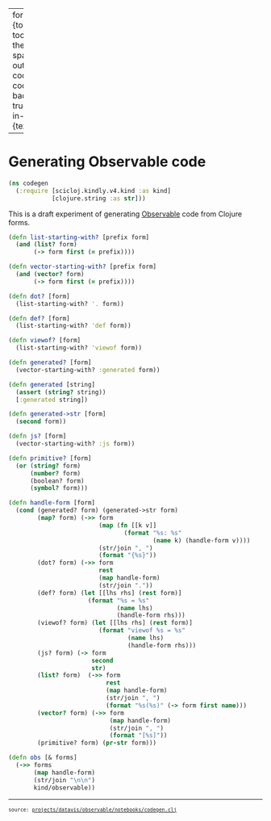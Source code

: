 
---
format:
  html: {toc: true, toc-depth: 4, theme: spacelab, output-file: codegen.html}
code-block-background: true
include-in-header: {text: '<link rel = "icon" href = "data:," />'}

---
<style></style><style>.printedClojure .sourceCode {
  background-color: transparent;
  border-style: none;
}
</style>
<script src="codegen_files/md-default0.js" type="text/javascript"></script><script src="codegen_files/md-default1.js" type="text/javascript"></script>

# Generating Observable code


::: {.sourceClojure}
```clojure
(ns codegen
  (:require [scicloj.kindly.v4.kind :as kind]
            [clojure.string :as str]))
```
:::


This is a draft experiment of generating [Observable](https://observablehq.com/) code from Clojure forms.


::: {.sourceClojure}
```clojure
(defn list-starting-with? [prefix form]
  (and (list? form)
       (-> form first (= prefix))))
```
:::



::: {.sourceClojure}
```clojure
(defn vector-starting-with? [prefix form]
  (and (vector? form)
       (-> form first (= prefix))))
```
:::



::: {.sourceClojure}
```clojure
(defn dot? [form]
  (list-starting-with? '. form))
```
:::



::: {.sourceClojure}
```clojure
(defn def? [form]
  (list-starting-with? 'def form))
```
:::



::: {.sourceClojure}
```clojure
(defn viewof? [form]
  (list-starting-with? 'viewof form))
```
:::



::: {.sourceClojure}
```clojure
(defn generated? [form]
  (vector-starting-with? :generated form))
```
:::



::: {.sourceClojure}
```clojure
(defn generated [string]
  (assert (string? string))
  [:generated string])
```
:::



::: {.sourceClojure}
```clojure
(defn generated->str [form]
  (second form))
```
:::



::: {.sourceClojure}
```clojure
(defn js? [form]
  (vector-starting-with? :js form))
```
:::



::: {.sourceClojure}
```clojure
(defn primitive? [form]
  (or (string? form)
      (number? form)
      (boolean? form)
      (symbol? form)))
```
:::



::: {.sourceClojure}
```clojure
(defn handle-form [form]
  (cond (generated? form) (generated->str form)
        (map? form) (->> form
                         (map (fn [[k v]]
                                (format "%s: %s"
                                        (name k) (handle-form v))))
                         (str/join ", ")
                         (format "{%s}"))
        (dot? form) (->> form
                         rest
                         (map handle-form)
                         (str/join "."))
        (def? form) (let [[lhs rhs] (rest form)]
                      (format "%s = %s"
                              (name lhs)
                              (handle-form rhs)))
        (viewof? form) (let [[lhs rhs] (rest form)]
                         (format "viewof %s = %s"
                                 (name lhs)
                                 (handle-form rhs)))
        (js? form) (-> form
                       second
                       str)
        (list? form)  (->> form
                           rest
                           (map handle-form)
                           (str/join ", ")
                           (format "%s(%s)" (-> form first name)))
        (vector? form) (->> form
                            (map handle-form)
                            (str/join ", ")
                            (format "[%s]"))
        (primitive? form) (pr-str form)))
```
:::



::: {.sourceClojure}
```clojure
(defn obs [& forms]
  (->> forms
       (map handle-form)
       (str/join "\n\n")
       kind/observable))
```
:::



```{=html}
<div style="background-color:grey;height:2px;width:100%;"></div>
```



```{=html}
<div><pre><small><small>source: <a href="https://github.com/scicloj/clojure-data-scrapbook/blob/main/projects/datavis/observable/notebooks/codegen.clj">projects/datavis/observable/notebooks/codegen.clj</a></small></small></pre></div>
```
